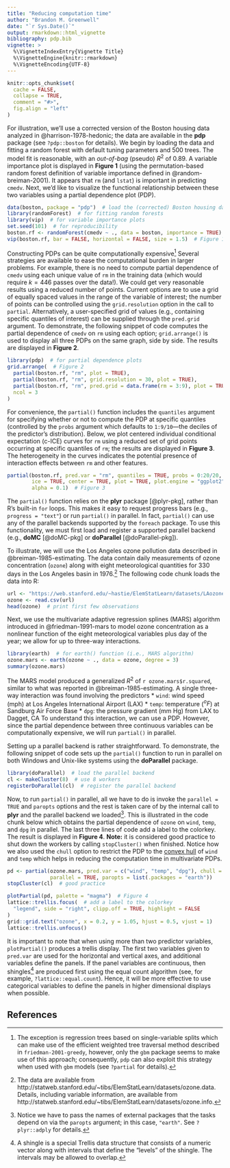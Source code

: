```yaml
---
title: "Reducing computation time"
author: "Brandon M. Greenwell"
date: "`r Sys.Date()`"
output: rmarkdown::html_vignette
bibliography: pdp.bib
vignette: >
  %\VignetteIndexEntry{Vignette Title}
  %\VignetteEngine{knitr::rmarkdown}
  %\VignetteEncoding{UTF-8}
---
```


```r
knitr::opts_chunk$set(
  cache = FALSE,
  collapse = TRUE,
  comment = "#>",
  fig.align = "left"
)
```

For illustration, we'll use a corrected version of the Boston housing data analyzed in @harrison-1978-hedonic; the data are available in the **pdp** package (see `?pdp::boston` for details). We begin by loading the data and fitting a random forest with default tuning parameters and 500 trees. The model fit is reasonable, with an *out-of-bag* (pseudo) $R^2$ of 0.89. A variable importance plot is displayed in **Figure 1** (using the permutation-based random forest definition of variable importance defined in @random-breiman-2001). It appears that `rm` (and `lstat`) is important in predicting `cmedv`. Next, we'd like to visualize the functional relationship between these two variables using a partial dependence plot (PDP).
```r
data(boston, package = "pdp")  # load the (corrected) Boston housing data
library(randomForest)  # for fitting random forests
library(vip)  # for variable importance plots
set.seed(101)  # for reproducibility
boston.rf <- randomForest(cmedv ~ ., data = boston, importance = TRUE)
vip(boston.rf, bar = FALSE, horizontal = FALSE, size = 1.5)  # Figure 1
```

Constructing PDPs can be quite computationally expensive^[The exception is regression trees based on single-variable splits which can make use of the efficient weighted tree traversal method described in `friedman-2001-greedy`, however, only the `gbm` package seems to make use of this approach; consequently, `pdp` can also exploit this strategy when used with `gbm` models (see `?partial` for details).] Several strategies are available to ease the computational burden in larger problems. For example, there is no need to compute partial dependence of `cmedv` using each unique value of `rm` in the training data (which would require $k = 446$ passes over the data!). We could get very reasonable results using a reduced number of points. Current options are to use a grid of equally spaced values in the range of the variable of interest; the number of points can be controlled using the `grid.resolution` option in the call to `partial`. Alternatively, a user-specified grid of values (e.g., containing specific quantiles of interest) can be supplied through the `pred.grid` argument. To demonstrate, the following snippet of code computes the partial dependence of `cmedv` on `rm` using each option; `grid.arrange()` is used to display all three PDPs on the same graph, side by side. The results are displayed in **Figure 2**.
```r
library(pdp)  # for partial dependence plots
grid.arrange(  # Figure 2
  partial(boston.rf, "rm", plot = TRUE),
  partial(boston.rf, "rm", grid.resolution = 30, plot = TRUE),
  partial(boston.rf, "rm", pred.grid = data.frame(rm = 3:9), plot = TRUE),
  ncol = 3
)
```

For convenience, the `partial()` function includes the `quantiles` argument for specifying whether or not to compute the PDP at specific quantiles (controlled by the `probs` argument which defaults to `1:9/10`---the deciles of the predictor's distribution). Below, we plot centered individual conditional expectation (c-ICE) curves for `rm` using a reduced set of grid points occurring at specific quantiles of `rm`; the results are displayed in **Figure 3**. The heterogeneity in the curves indicates the potential presence of interaction effects between `rm` and other features.
```r
partial(boston.rf, pred.var = "rm", quantiles = TRUE, probs = 0:20/20,
        ice = TRUE, center = TRUE, plot = TRUE, plot.engine = "ggplot2",
        alpha = 0.1)  # Figure 3
```

The `partial()` function relies on the **plyr** package [@plyr-pkg], rather than R's built-in `for` loops. This makes it easy to request progress bars (e.g., `progress = "text"`) or run `partial()` in parallel. In fact, `partial()` can use any of the parallel backends supported by the `foreach` package. To use this functionality, we must first load and register a supported parallel backend (e.g., **doMC** [@doMC-pkg] or **doParallel** [@doParallel-pkg]).

To illustrate, we will use the Los Angeles ozone pollution data described in @breiman-1985-estimating. The data contain daily measurements of ozone concentration (`ozone`) along with eight meteorological quantities for 330 days in the Los Angeles basin in 1976.^[The data are available from http://statweb.stanford.edu/~tibs/ElemStatLearn/datasets/ozone.data. Details, including variable information, are available from http://statweb.stanford.edu/~tibs/ElemStatLearn/datasets/ozone.info.] The following code chunk loads the data into R:
```r
url <- "https://web.stanford.edu/~hastie/ElemStatLearn/datasets/LAozone.data"
ozone <- read.csv(url)
head(ozone)  # print first few observations
```

Next, we use the multivariate adaptive regression splines (MARS) algorithm introduced in @friedman-1991-mars to model ozone concentration as a nonlinear function of the eight meteorological variables plus day of the year; we allow for up to three-way interactions.
```r
library(earth)  # for earth() function (i.e., MARS algorithm)
ozone.mars <- earth(ozone ~ ., data = ozone, degree = 3)
summary(ozone.mars)
```
The MARS model produced a generalized $R^2$ of `r ozone.mars$r.squared`, similar to what was reported in @breiman-1985-estimating. A single three-way interaction was found involving the predictors
  * `wind`: wind speed (mph) at Los Angeles International Airport (LAX)
  * `temp`: temperature ($^oF$) at Sandburg Air Force Base
  * `dpg`: the pressure gradient (mm Hg) from LAX to Dagget, CA
To understand this interaction, we can use a PDP. However, since the partial dependence between three continuous variables can be computationally expensive, we will run `partial()` in parallel.

Setting up a parallel backend is rather straightforward. To demonstrate, the following snippet of code sets up the `partial()` function to run in parallel on both Windows and Unix-like systems using the **doParallel** package.
```r
library(doParallel)  # load the parallel backend
cl <- makeCluster(8)  # use 8 workers
registerDoParallel(cl)  # register the parallel backend
```
Now, to run `partial()` in parallel, all we have to do is invoke the `parallel = TRUE` and `paropts` options and the rest is taken care of by the internal call to **plyr** and the parallel backend we loaded^[Notice we have to pass the names of external packages that the tasks depend on via the `paropts` argument; in this case, `"earth"`. See `?plyr::adply` for details.]. This is illustrated in the code chunk below which obtains the partial dependence of `ozone` on `wind`, `temp`, and `dpg` in parallel. The last three lines of code add a label to the colorkey. The result is displayed in **Figure 4**. **Note:** it is considered good practice to shut down the workers by calling `stopCluster()` when finished. Notice how we also used the `chull` option to restrict the PDP to the [convex hull](https://en.wikipedia.org/wiki/Convex_hull) of `wind` and `temp` which helps in reducing the computation time in multivariate PDPs.
```r
pd <- partial(ozone.mars, pred.var = c("wind", "temp", "dpg"), chull = TRUE, 
              parallel = TRUE, paropts = list(.packages = "earth"))  
stopCluster(cl)  # good practice
```

```r
plotPartial(pd, palette = "magma")  # Figure 4
lattice::trellis.focus(  # add a label to the colorkey
  "legend", side = "right", clipp.off = TRUE, highlight = FALSE
)
grid::grid.text("ozone", x = 0.2, y = 1.05, hjust = 0.5, vjust = 1)
lattice::trellis.unfocus()
```

It is important to note that when using more than two predictor variables, `plotPartial()` produces a trellis display. The first two variables given to `pred.var` are used for the horizontal and vertical axes, and additional variables define the panels. If the panel variables are continuous, then shingles^[A shingle is a special Trellis data structure that consists of a numeric vector along with intervals that define the "levels" of the shingle. The intervals may be allowed to overlap.] are produced first using the equal count algorithm (see, for example, `?lattice::equal.count`). Hence, it will be more effective to use categorical variables to define the panels in higher dimensional displays when possible.


## References
